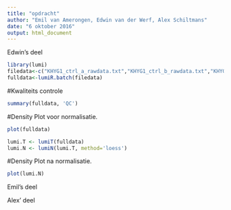 ```yaml
---
title: "opdracht"
author: "Emil van Amerongen, Edwin van der Werf, Alex Schiltmans"
date: "6 oktober 2016"
output: html_document
---
```


Edwin's deel




```r
library(lumi)
filedata<-c("KHYG1_ctrl_a_rawdata.txt","KHYG1_ctrl_b_rawdata.txt","KHYG1_ctrl_c_rawdata.txt","KHYG1_si308_a_rawdata.txt","KHYG1_si308_b_rawdata.txt","KHYG1_si308_c_rawdata.txt")
fulldata<-lumiR.batch(filedata)

```
#Kwaliteits controle

```r
summary(fulldata, 'QC')

```

#Density Plot voor normalisatie.
```r

plot(fulldata)
```

```r
lumi.T <- lumiT(fulldata)
lumi.N <- lumiN(lumi.T, method='loess')
```

#Density Plot na normalisatie.
```r
plot(lumi.N)
```



Emil's deel





Alex' deel